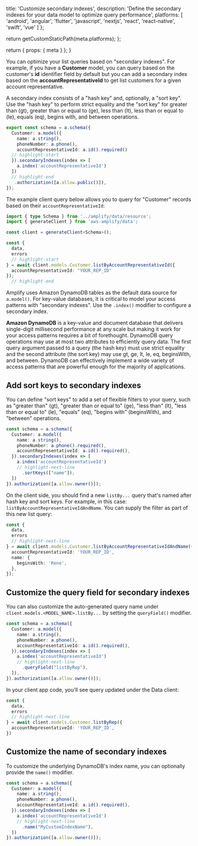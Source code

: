 
  title: 'Customize secondary indexes',
  description:
    'Define the secondary indexes for your data model to optimize query performance',
  platforms: [
    'android',
    'angular',
    'flutter',
    'javascript',
    'nextjs',
    'react',
    'react-native',
    'swift',
    'vue'
  ]
};

  return getCustomStaticPath(meta.platforms);
};

  return {
    props: {
      meta
    }
  };
}

You can optimize your list queries based on "secondary indexes". For example, if you have a **Customer** model, you can query based on the customer's **id** identifier field by default but you can add a secondary index based on the **accountRepresentativeId** to get list customers for a given account representative.

A secondary index consists of a "hash key" and, optionally, a "sort key". Use the "hash key" to perform strict equality and the "sort key" for greater than (gt), greater than or equal to (ge), less than (lt), less than or equal to (le), equals (eq), begins with, and between operations. 

```ts
export const schema = a.schema({
  Customer: a.model({
    name: a.string(),
    phoneNumber: a.phone(),
    accountRepresentativeId: a.id().required()
  // highlight-start
  }).secondaryIndexes(index => [
    a.index('accountRepresentativeId')
  ])
  // highlight-end
   .authorization([a.allow.public()]),
});
```

The example client query below allows you to query for "Customer" records based on their `accountRepresentativeId`:

```ts
import { type Schema } from '../amplify/data/resource';
import { generateClient } from 'aws-amplify/data';

const client = generateClient<Schema>();

const {
  data,
  errors
  // highlight-start
} = await client.models.Customer.listByAccountRepresentativeId({
  accountRepresentativeId: "YOUR_REP_ID"
});
  // highlight-end
```

<Accordion title="Review how this works under the hood with Amazon DynamoDB">

Amplify uses Amazon DynamoDB tables as the default data source for `a.model()`. For key-value databases, it is critical to model your access patterns with "secondary indexes". Use the `.index()` modifier to configure a secondary index. 

**Amazon DynamoDB** is a key-value and document database that delivers single-digit millisecond performance at any scale but making it work for your access patterns requires a bit of forethought. DynamoDB query operations may use at most two attributes to efficiently query data. The first query argument passed to a query (the hash key) must use strict equality and the second attribute (the sort key) may use gt, ge, lt, le, eq, beginsWith, and between. DynamoDB can effectively implement a wide variety of access patterns that are powerful enough for the majority of applications.

</Accordion>

## Add sort keys to secondary indexes

You can define "sort keys" to add a set of flexible filters to your query, such as "greater than" (gt), "greater than or equal to" (ge), "less than" (lt), "less than or equal to" (le), "equals" (eq), "begins with" (beginsWith), and "between" operations. 

```ts title="amplify/data/resource.ts"
const schema = a.schema({
  Customer: a.model({
    name: a.string(),
    phoneNumber: a.phone().required(),
    accountRepresentativeId: a.id().required(),
  }).secondaryIndexes(index => [
    a.index('accountRepresentativeId')
    // highlight-next-line
      .sortKeys(["name"]),
  ])
}).authorization([a.allow.owner()]);
```

On the client side, you should find a new `listBy...` query that's named after hash key and sort keys. For example, in this case: `listByAccountRepresentativeIdAndName`. You can supply the filter as part of this new list query:

```ts
const {
  data,
  errors
  // highlight-next-line
} = await client.models.Customer.listByAccountRepresentativeIdAndName({
  accountRepresentativeId: 'YOUR_REP_ID',
  name: {
    beginsWith: 'Rene',
  },
});
```

## Customize the query field for secondary indexes

You can also customize the auto-generated query name under `client.models.<MODEL_NAME>.listBy...` by setting the `queryField()` modifier.

```ts title="amplify/data/resource.ts"
const schema = a.schema({
  Customer: a.model({
    name: a.string(),
    phoneNumber: a.phone(),
    accountRepresentativeId: a.id().required(),
  }).secondaryIndexes(index => [
    a.index('accountRepresentativeId')
    // highlight-next-line
      .queryField("listByRep"),
  ]),
}).authorization([a.allow.owner()]);
```

In your client app code, you'll see query updated under the Data client:

```ts
const {
  data,
  errors
  // highlight-next-line
} = await client.models.Customer.listByRep({
  accountRepresentativeId: 'YOUR_REP_ID',
})
```

## Customize the name of secondary indexes

To customize the underlying DynamoDB's index name, you can optionally provide the `name()` modifier.

```ts
const schema = a.schema({
  Customer: a.model({
    name: a.string(),
    phoneNumber: a.phone(),
    accountRepresentativeId: a.id().required(),
  }).secondaryIndexes(index => [
    a.index('accountRepresentativeId')
    // highlight-next-line
      .name("MyCustomIndexName"),
  ])
}).authorization([a.allow.owner()]);
```
